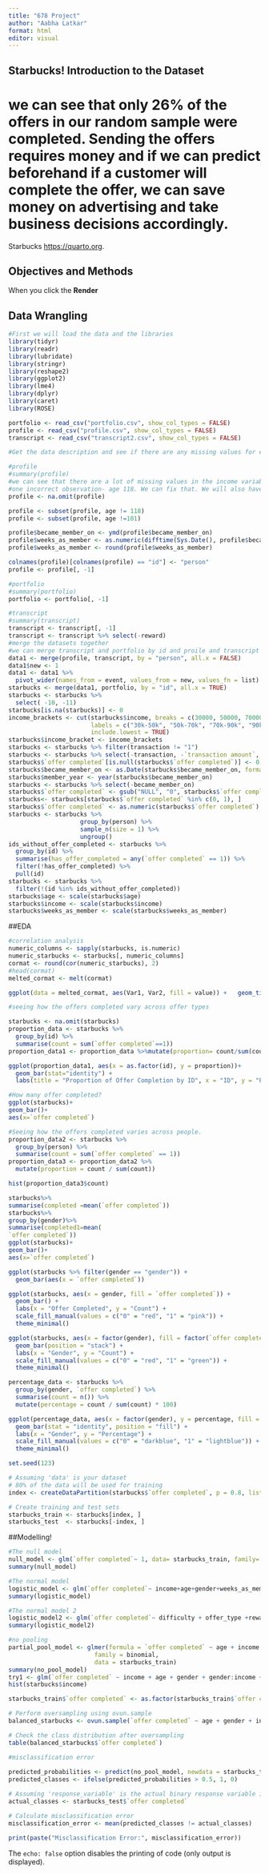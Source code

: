```yaml
---
title: "678 Project"
author: "Aabha Latkar"
format: html
editor: visual
---
```


## Starbucks! Introduction to the Dataset
# we can see that only 26% of the offers in our random sample were completed. Sending the offers requires money and if we can predict beforehand if a customer will complete the offer, we can save money on advertising and take business decisions accordingly.

Starbucks <https://quarto.org>.

## Objectives and Methods

When you click the **Render** 

## Data Wrangling

```r
#First we will load the data and the libraries
library(tidyr)
library(readr)
library(lubridate)
library(stringr)
library(reshape2)
library(ggplot2)
library(lme4)
library(dplyr)
library(caret)
library(ROSE)

portfolio <- read_csv("portfolio.csv", show_col_types = FALSE)
profile <- read_csv("profile.csv", show_col_types = FALSE)
transcript <- read_csv("transcript2.csv", show_col_types = FALSE)
```

```r
#Get the data description and see if there are any missing values for each of the 3 dataset

#profile
#summary(profile)
#we can see that there are a lot of missing values in the income variable and there is 
#one incorrect observation- age 118. We can fix that. We will also have to seperate the "became member on" column into year, month and day to get the duration of the customer's membership. 
profile <- na.omit(profile)

profile <- subset(profile, age != 118)
profile <- subset(profile, age !=101)

profile$became_member_on <- ymd(profile$became_member_on)
profile$weeks_as_member <- as.numeric(difftime(Sys.Date(), profile$became_member_on, units = "weeks"))
profile$weeks_as_member <- round(profile$weeks_as_member)

colnames(profile)[colnames(profile) == "id"] <- "person"
profile <- profile[, -1]

#portfolio
#summary(portfolio)
portfolio <- portfolio[, -1]

#transcript
#summary(transcript)
transcript <- transcript[, -1]
transcript <- transcript %>% select(-reward)
#merge the datasets together
#we can merge transcript and portfolio by id and proile and transcript by person
data1 <- merge(profile, transcript, by = "person", all.x = FALSE)
data1$new <- 1
data1 <- data1 %>%
  pivot_wider(names_from = event, values_from = new, values_fn = list)
starbucks <- merge(data1, portfolio, by = "id", all.x = TRUE)
starbucks <- starbucks %>%
  select( -10, -11)
starbucks[is.na(starbucks)] <- 0
income_brackets <- cut(starbucks$income, breaks = c(30000, 50000, 70000, 90000, 110000, 120000),
                       labels = c("30k-50k", "50k-70k", "70k-90k", "90k-110k", "110k-120k"),
                       include.lowest = TRUE)
starbucks$income_bracket <- income_brackets
starbucks <- starbucks %>% filter(transaction != "1")
starbucks <- starbucks %>% select(-transaction, -`transaction amount`, -`offer viewed`, -`offer received`, -time)
starbucks$`offer completed`[is.null(starbucks$`offer completed`)] <- 0
starbucks$became_member_on <- as.Date(starbucks$became_member_on, format = "%Y%m%d")
starbucks$member_year <- year(starbucks$became_member_on)
starbucks <- starbucks %>% select(-became_member_on)
starbucks$`offer completed` <- gsub("NULL", "0", starbucks$`offer completed`)
starbucks<- starbucks[starbucks$`offer completed` %in% c(0, 1), ]
starbucks$`offer completed` <- as.numeric(starbucks$`offer completed`)
starbucks <- starbucks %>%
                    group_by(person) %>%
                    sample_n(size = 1) %>%
                    ungroup()
ids_without_offer_completed <- starbucks %>%
  group_by(id) %>%
  summarise(has_offer_completed = any(`offer completed` == 1)) %>%
  filter(!has_offer_completed) %>%
  pull(id)
starbucks <- starbucks %>%
  filter(!(id %in% ids_without_offer_completed))
starbucks$age <- scale(starbucks$age)
starbucks$income <- scale(starbucks$income)
starbucks$weeks_as_member <- scale(starbucks$weeks_as_member)

```

##EDA
```r
#correlation analysis
numeric_columns <- sapply(starbucks, is.numeric)
numeric_starbucks <- starbucks[, numeric_columns]
cormat <- round(cor(numeric_starbucks), 2)
#head(cormat)
melted_cormat <- melt(cormat)

ggplot(data = melted_cormat, aes(Var1, Var2, fill = value)) +   geom_tile() +   geom_text(aes(label = round(value, 2)), color = "black") +     scale_fill_gradient(low = "blue", high = "red") +   labs(title = "College Correlation Heatmap", x = "Variables", y = "Variables") +   theme(axis.text.x = element_text(angle = 45, hjust = 1))  

#seeing how the offers completed vary across offer types

starbucks <- na.omit(starbucks)
proportion_data <- starbucks %>%
  group_by(id) %>%
  summarise(count = sum(`offer completed`==1))
proportion_data1 <- proportion_data %>%mutate(proportion= count/sum(count))

ggplot(proportion_data1, aes(x = as.factor(id), y = proportion))+
  geom_bar(stat="identity") +
  labs(title = "Proportion of Offer Completion by ID", x = "ID", y = "Proportion of Offer Completion") + theme(axis.text.x = element_text(angle = 45, hjust = 1))

#How many offer completed?
ggplot(starbucks)+
geom_bar()+
aes(x=`offer completed`)

#Seeing how the offers completed varies across people.
proportion_data2 <- starbucks %>%
  group_by(person) %>%   
  summarise(count = sum(`offer completed` == 1))
proportion_data3 <- proportion_data2 %>%
  mutate(proportion = count / sum(count))

hist(proportion_data3$count)

starbucks%>%
summarise(completed =mean(`offer completed`))
starbucks%>%
group_by(gender)%>%
summarise(completed1=mean(
`offer completed`))
ggplot(starbucks)+
geom_bar()+
aes(x=`offer completed`)

ggplot(starbucks %>% filter(gender == "gender")) +
  geom_bar(aes(x = `offer completed`))

ggplot(starbucks, aes(x = gender, fill = `offer completed`)) +
  geom_bar() +
  labs(x = "Offer Completed", y = "Count") +
  scale_fill_manual(values = c("0" = "red", "1" = "pink")) +
  theme_minimal()

ggplot(starbucks, aes(x = factor(gender), fill = factor(`offer completed`))) +
  geom_bar(position = "stack") +
  labs(x = "Gender", y = "Count") +
  scale_fill_manual(values = c("0" = "red", "1" = "green")) +
  theme_minimal()

percentage_data <- starbucks %>%
  group_by(gender, `offer completed`) %>%
  summarise(count = n()) %>%
  mutate(percentage = count / sum(count) * 100)

ggplot(percentage_data, aes(x = factor(gender), y = percentage, fill = factor(`offer completed`))) +
  geom_bar(stat = "identity", position = "fill") +
  labs(x = "Gender", y = "Percentage") +
  scale_fill_manual(values = c("0" = "darkblue", "1" = "lightblue")) +
  theme_minimal()
```

```r
set.seed(123)

# Assuming 'data' is your dataset
# 80% of the data will be used for training
index <- createDataPartition(starbucks$`offer completed`, p = 0.8, list = FALSE)

# Create training and test sets
starbucks_train <- starbucks[index, ]
starbucks_test  <- starbucks[-index, ]
```


##Modelling!
```r
#The null model
null_model <- glm(`offer completed`~ 1, data= starbucks_train, family= "binomial")
summary(null_model)

#The normal model
logistic_model <- glm(`offer completed`~ income+age+gender+weeks_as_member+difficulty+reward+offer_type, data= starbucks_train, family= "binomial")
summary(logistic_model)

#The normal model 2
logistic_model2 <- glm(`offer completed`~ difficulty + offer_type +reward, data= starbucks_train, family= "binomial")
summary(logistic_model2)

#no pooling
partial_pool_model <- glmer(formula = `offer completed` ~ age + income + gender + weeks_as_member + (1 | id),
                        family = binomial,
                        data = starbucks_train)
summary(no_pool_model)
try1 <- glm(`offer completed` ~ income + age + gender + gender:income + gender:age + weeks_as_member+ difficulty+reward, data = starbucks_train, family = "binomial")
hist(starbucks$income)

```

```r

starbucks_train$`offer completed` <- as.factor(starbucks_train$`offer completed`)

# Perform oversampling using ovun.sample
balanced_starbucks <- ovun.sample(`offer completed` ~ age + gender + income + reward + difficulty + weeks_as_member + offer_type + channels, data = starbucks_train, method = "both", p = 0.5, N = 12000, seed = 1)$data

# Check the class distribution after oversampling
table(balanced_starbucks$`offer completed`)

```


```r
#misclassification error
 
predicted_probabilities <- predict(no_pool_model, newdata = starbucks_test, type = "response")
predicted_classes <- ifelse(predicted_probabilities > 0.5, 1, 0)

# Assuming 'response_variable' is the actual binary response variable in your dataset
actual_classes <- starbucks_test$`offer completed`

# Calculate misclassification error
misclassification_error <- mean(predicted_classes != actual_classes)

print(paste("Misclassification Error:", misclassification_error))

```




The `echo: false` option disables the printing of code (only output is displayed).
